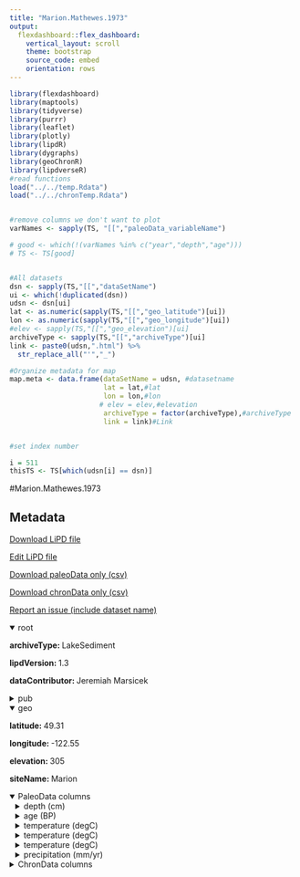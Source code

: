 ```yaml
---
title: "Marion.Mathewes.1973"
output: 
  flexdashboard::flex_dashboard:
    vertical_layout: scroll
    theme: bootstrap
    source_code: embed
    orientation: rows
---
```


```r
library(flexdashboard)
library(maptools)
library(tidyverse)
library(purrr)
library(leaflet)
library(plotly)
library(lipdR)
library(dygraphs)
library(geoChronR)
library(lipdverseR)
#read functions
load("../../temp.Rdata")
load("../../chronTemp.Rdata")


#remove columns we don't want to plot
varNames <- sapply(TS, "[[","paleoData_variableName")

# good <- which(!(varNames %in% c("year","depth","age")))
# TS <- TS[good]


#All datasets
dsn <- sapply(TS,"[[","dataSetName")
ui <- which(!duplicated(dsn))
udsn <- dsn[ui]
lat <- as.numeric(sapply(TS,"[[","geo_latitude")[ui])
lon <- as.numeric(sapply(TS,"[[","geo_longitude")[ui])
#elev <- sapply(TS,"[[","geo_elevation")[ui]
archiveType <- sapply(TS,"[[","archiveType")[ui]
link <- paste0(udsn,".html") %>% 
  str_replace_all("'","_")

#Organize metadata for map
map.meta <- data.frame(dataSetName = udsn, #datasetname
                       lat = lat,#lat
                       lon = lon,#lon
                      # elev = elev,#elevation
                       archiveType = factor(archiveType),#archiveType
                       link = link)#Link


#set index number

i = 511
thisTS <- TS[which(udsn[i] == dsn)]
```
#Marion.Mathewes.1973

Metadata {.sidebar}
-------------------------------------
[Download LiPD file](Marion.Mathewes.1973.lpd)
            

[Edit LiPD file](http://lipd.net/playground?source=http://lipdverse.org/globalHolocene/0_25_5/Marion.Mathewes.1973.lpd)
            

[Download paleoData only (csv)](Marion.Mathewes.1973.csv)
            

[Download chronData only (csv)](Marion.Mathewes.1973-chron.csv)
            

[Report an issue (include dataset name)](https://github.com/nickmckay/LiPDverse/issues)

<details open style="margin-left: 0px">
<summary>root</summary>
<p style="margin-left: 0px"><strong>archiveType: </strong>LakeSediment
<p style="margin-left: 0px"><strong>lipdVersion: </strong>1.3
<p style="margin-left: 0px"><strong>dataContributor: </strong>Jeremiah Marsicek
</details>
<details>
<summary>pub</summary>
<details style="margin-left: 10px">
<summary>pub1</summary>
<p style="margin-left: 10px"><strong>author: </strong>list(list(name = "Mathewes, Rolf W."))
<p style="margin-left: 10px"><strong>journal: </strong>Canadian Journal of Botany
<p style="margin-left: 10px"><strong>volume: </strong>51
<p style="margin-left: 10px"><strong>pages: </strong>2085-2103
<p style="margin-left: 10px"><strong>title: </strong>A palynological study of postglacial vegetation changes in the University Research Forest, southwestern British Columbia
</details>
<details style="margin-left: 10px">
<summary>pub2</summary>
<p style="margin-left: 10px"><strong>author: </strong>list(list(name = "Mathewes, Rolf W."), list(name = "Heusser, Linda E."))
<p style="margin-left: 10px"><strong>journal: </strong>Canadian Journal of Botany
<p style="margin-left: 10px"><strong>volume: </strong>59
<p style="margin-left: 10px"><strong>pages: </strong>2085-2103
<p style="margin-left: 10px"><strong>title: </strong>A 12 000 year palynological record of temperature and precipitation trends in southwestern British Columbia
</details>
<details style="margin-left: 10px">
<summary>pub3</summary>
<p style="margin-left: 10px"><strong>author: </strong>list(list(name = "Marsicek, Jeremiah"), list(name = "Shuman, Bryan N."), list(name = "Bartlein, Patrick J."), list(name = "Shafer, Sarah L."), list(name = "Brewer, Simon"))
<p style="margin-left: 10px"><strong>journal: </strong>Nature
<p style="margin-left: 10px"><strong>volume: </strong>554
<p style="margin-left: 10px"><strong>pages: </strong>2085-2103
<p style="margin-left: 10px"><strong>title: </strong>Reconciling divergent trends and millennial variations in Holocene temperatures
</details>
</details>
<details open style="margin-left: 0px">
<summary>geo</summary>
<p style="margin-left: 0px"><strong>latitude: </strong>49.31
<p style="margin-left: 0px"><strong>longitude: </strong>-122.55
<p style="margin-left: 0px"><strong>elevation: </strong>305
<p style="margin-left: 0px"><strong>siteName: </strong>Marion
</details>
<details open>
<summary>PaleoData columns</summary>
<details style="margin-left: 10px">
<summary>depth (cm)</summary>
<p style="margin-left: 10px"><strong>TSid: </strong>M2L5m1nekvdP
<p style="margin-left: 10px"><strong>variableName: </strong>depth
<p style="margin-left: 10px"><strong>units: </strong>cm
</details>
<details style="margin-left: 10px">
<summary>age (BP)</summary>
<p style="margin-left: 10px"><strong>TSid: </strong>M2Lcqu4ezpxP
<p style="margin-left: 10px"><strong>variableName: </strong>age
<p style="margin-left: 10px"><strong>units: </strong>BP
</details>
<details style="margin-left: 10px">
<summary>temperature (degC)</summary>
<p style="margin-left: 10px"><strong>TSid: </strong>M2L5f5ry0h2P
<p style="margin-left: 10px"><strong>variableName: </strong>temperature
<p style="margin-left: 10px"><strong>units: </strong>degC
<p style="margin-left: 10px"><strong>useInGlobalTemperatureAnalysis: </strong>FALSE
<details>
<summary>interpretation</summary>
<details style="margin-left: 20px">
<summary>1</summary>
<p style="margin-left: 20px"><strong>direction: </strong>positive
<p style="margin-left: 20px"><strong>interpDirection: </strong>positive
<p style="margin-left: 20px"><strong>scope: </strong>climate
<p style="margin-left: 20px"><strong>seasonality: </strong>warmest month
<p style="margin-left: 20px"><strong>variable: </strong>T
<p style="margin-left: 20px"><strong>variableDetail: </strong>air@surface
</details>
</details>
</details>
<details style="margin-left: 10px">
<summary>temperature (degC)</summary>
<p style="margin-left: 10px"><strong>TSid: </strong>M2Lbh1cglq5P
<p style="margin-left: 10px"><strong>variableName: </strong>temperature
<p style="margin-left: 10px"><strong>units: </strong>degC
<p style="margin-left: 10px"><strong>useInGlobalTemperatureAnalysis: </strong>FALSE
<details>
<summary>interpretation</summary>
<details style="margin-left: 20px">
<summary>1</summary>
<p style="margin-left: 20px"><strong>direction: </strong>positive
<p style="margin-left: 20px"><strong>interpDirection: </strong>positive
<p style="margin-left: 20px"><strong>scope: </strong>climate
<p style="margin-left: 20px"><strong>seasonality: </strong>coldest month
<p style="margin-left: 20px"><strong>variable: </strong>T
<p style="margin-left: 20px"><strong>variableDetail: </strong>air@surface
</details>
</details>
</details>
<details style="margin-left: 10px">
<summary>temperature (degC)</summary>
<p style="margin-left: 10px"><strong>TSid: </strong>M2Lrq9qdhpzP
<p style="margin-left: 10px"><strong>variableName: </strong>temperature
<p style="margin-left: 10px"><strong>units: </strong>degC
<p style="margin-left: 10px"><strong>useInGlobalTemperatureAnalysis: </strong>TRUE
<details>
<summary>interpretation</summary>
<details style="margin-left: 20px">
<summary>1</summary>
<p style="margin-left: 20px"><strong>direction: </strong>positive
<p style="margin-left: 20px"><strong>interpDirection: </strong>positive
<p style="margin-left: 20px"><strong>scope: </strong>climate
<p style="margin-left: 20px"><strong>seasonality: </strong>1 2 3 4 5 6 7 8 9 10 11 12
<p style="margin-left: 20px"><strong>variable: </strong>T
<p style="margin-left: 20px"><strong>variableDetail: </strong>air@surface
</details>
</details>
</details>
<details style="margin-left: 10px">
<summary>precipitation (mm/yr)</summary>
<p style="margin-left: 10px"><strong>TSid: </strong>M2Lx9moy4tqP
<p style="margin-left: 10px"><strong>variableName: </strong>precipitation
<p style="margin-left: 10px"><strong>units: </strong>mm/yr
<p style="margin-left: 10px"><strong>useInGlobalTemperatureAnalysis: </strong>TRUE
<details>
<summary>interpretation</summary>
<details style="margin-left: 20px">
<summary>1</summary>
<p style="margin-left: 20px"><strong>direction: </strong>positive
<p style="margin-left: 20px"><strong>interpDirection: </strong>positive
<p style="margin-left: 20px"><strong>scope: </strong>climate
<p style="margin-left: 20px"><strong>seasonality: </strong>1 2 3 4 5 6 7 8 9 10 11 12
<p style="margin-left: 20px"><strong>variable: </strong>M
<p style="margin-left: 20px"><strong>variableDetail: </strong>precipitation@surface
</details>
</details>
</details>
<details>
<summary>ChronData columns</summary>
<details style="margin-left: 10px">
<summary>depth (cm)</summary>
<p style="margin-left: 10px"><strong>TSid: </strong>M2LeydrttujC
<p style="margin-left: 10px"><strong>variableName: </strong>depth
<p style="margin-left: 10px"><strong>units: </strong>cm
</details>
<details style="margin-left: 10px">
<summary>ageType (unitless)</summary>
<p style="margin-left: 10px"><strong>TSid: </strong>M2Lbkf86ev1C
<p style="margin-left: 10px"><strong>variableName: </strong>ageType
<p style="margin-left: 10px"><strong>units: </strong>unitless
</details>
<details style="margin-left: 10px">
<summary>labID (unitless)</summary>
<p style="margin-left: 10px"><strong>TSid: </strong>M2Lvyvnhv9gC
<p style="margin-left: 10px"><strong>variableName: </strong>labID
<p style="margin-left: 10px"><strong>units: </strong>unitless
</details>
<details style="margin-left: 10px">
<summary>age14Cuncertainty (yr 14C)</summary>
<p style="margin-left: 10px"><strong>TSid: </strong>M2Lknj2u459C
<p style="margin-left: 10px"><strong>variableName: </strong>age14Cuncertainty
<p style="margin-left: 10px"><strong>units: </strong>yr 14C
</details>
<details style="margin-left: 10px">
<summary>age14C (yr 14C BP)</summary>
<p style="margin-left: 10px"><strong>TSid: </strong>M2L1oszki9oC
<p style="margin-left: 10px"><strong>variableName: </strong>age14C
<p style="margin-left: 10px"><strong>units: </strong>yr 14C BP
</details>
<details style="margin-left: 10px">
<summary>measurementMaterial (unitless)</summary>
<p style="margin-left: 10px"><strong>TSid: </strong>M2L25cnwuytC
<p style="margin-left: 10px"><strong>variableName: </strong>measurementMaterial
<p style="margin-left: 10px"><strong>units: </strong>unitless
</details>
<details style="margin-left: 10px">
<summary>notes (unitless)</summary>
<p style="margin-left: 10px"><strong>TSid: </strong>M2Lzqem5x0qC
<p style="margin-left: 10px"><strong>variableName: </strong>notes
<p style="margin-left: 10px"><strong>units: </strong>unitless
</details>

Row {.tabset .tabset-fade}
-----------------------------------------------------------------------

### Sitemap

```r
  map.meta.split <- split(map.meta, map.meta$archiveType)


factpal <- colorFactor("Paired",map.meta$archiveType)
buff <- 15
l <- leaflet() %>% 
  addTiles() %>% 
  fitBounds(map.meta$lon[i]-buff,map.meta$lat[i]-buff,map.meta$lon[i]+buff,map.meta$lat[i]+buff)
  

  
  
names(map.meta.split) %>%
  purrr::walk( function(df) {
    l <<- l %>%
      addMarkers(data=map.meta.split[[df]],
                 lng=~lon, lat=~lat,
                 label=~as.character(archiveType),
                 popup=~paste(str_c('Dataset: <a href="',link,'">',dataSetName,'</a>'),
                                 # str_c("Elevation: ",elev),
                                  str_c("Archive Type: ",archiveType),
                                  sep = "<br>"),
                 group = df,
                 clusterOptions = markerClusterOptions(removeOutsideVisibleBounds = F),
                 labelOptions = labelOptions(noHide = F,
                                             direction = 'auto'))
  })

l %>%
  addLayersControl(position = "bottomleft",
    overlayGroups = names(map.meta.split),
    options = layersControlOptions(collapsed = FALSE,
                                   opacity = 0.8)
  )
```

### Search the LiPDverse (Beta! doesn't work well yet)
```r
#Add google search bar
htmltools::includeHTML("../../googleSearchChunk.html")
```


Row {.tabset .tabset-fade}
-----------------------------------------------------------------------

### temperature (degC)
```r
plotCol(thisTS,ind = 3)
```

### temperature (degC)
```r
plotCol(thisTS,ind = 4)
```

### temperature (degC)
```r
plotCol(thisTS,ind = 5)
```

### precipitation (mm/yr)
```r
plotCol(thisTS,ind = 6)
```

Row {.tabset .tabset-fade}
-----------------------------------------------------------------------

### depth (cm)
```r
plotCol(chronTS,ind = 3)
```

### ageType (unitless)
```r
plotCol(chronTS,ind = 1)
```

### labID (unitless)
```r
plotCol(chronTS,ind = 2)
```

### age14Cuncertainty (yr 14C)
```r
plotCol(chronTS,ind = 4)
```

### age14C (yr 14C BP)
```r
plotCol(chronTS,ind = 5)
```

### measurementMaterial (unitless)
```r
plotCol(chronTS,ind = 6)
```

### notes (unitless)
```r
plotCol(chronTS,ind = 7)
```
